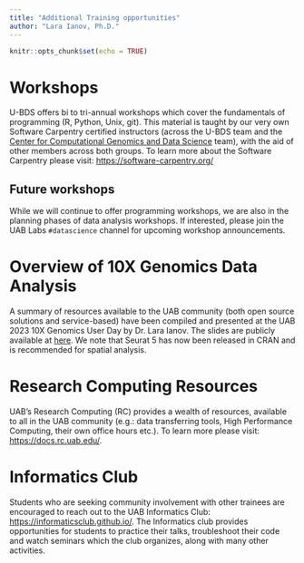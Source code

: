 ```yaml
---
title: "Additional Training opportunities"
author: "Lara Ianov, Ph.D."
---
```


```r
knitr::opts_chunk$set(echo = TRUE)
```

# Workshops

U-BDS offers bi to tri-annual workshops which cover the fundamentals of programming (R, Python, Unix, git). This material is taught by our very own Software Carpentry certified instructors (across the U-BDS team and the [Center for Computational Genomics and Data Science](https://sites.uab.edu/cgds/) team), with the aid of other members across both groups. To learn more about the Software Carpentry please visit: <https://software-carpentry.org/>

## Future workshops

While we will continue to offer programming workshops, we are also in the planning phases of data analysis workshops. If interested, please join the UAB Labs `#datascience` channel for upcoming workshop announcements.

# Overview of 10X Genomics Data Analysis

A summary of resources available to the UAB community (both open source solutions and service-based) have been compiled and presented at the UAB 2023 10X Genomics User Day by Dr. Lara Ianov. The slides are publicly available at [here](https://docs.google.com/presentation/d/1C8sgPWRz81AYTSgY6M3kk3YWaLsDYcZPtVmIp55ub4E/edit?usp=sharing). We note that Seurat 5 has now been released in CRAN and is recommended for spatial analysis.

# Research Computing Resources

UAB's Research Computing (RC) provides a wealth of resources, available to all in the UAB community (e.g.: data transferring tools, High Performance Computing, their own office hours etc.). To learn more please visit: <https://docs.rc.uab.edu/>.

# Informatics Club

Students who are seeking community involvement with other trainees are encouraged to reach out to the UAB Informatics Club: <https://informaticsclub.github.io/>. The Informatics club provides opportunities for students to practice their talks, troubleshoot their code and watch seminars which the club organizes, along with many other activities.